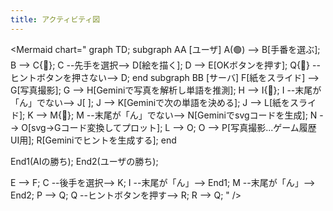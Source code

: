 ```yaml
---
title: アクティビティ図
---
```


<Mermaid
  chart="
graph TD;
subgraph AA [ユーザ]
  A(🟢) --> B[手番を選ぶ];
  B --> C{🔹};
  C --先手を選択--> D[絵を描く];
  D --> E[OKボタンを押す];
  Q{🔹} --ヒントボタンを押さない--> D;
end
subgraph BB [サーバ]
  F[紙をスライド] --> G[写真撮影];
  G --> H[Geminiで写真を解析し単語を推測];
  H --> I{🔹};
  I --末尾が「ん」でない--> J[ ];
  J --> K[Geminiで次の単語を決める];
  J --> L[紙をスライド];
  K --> M{🔹};
  M --末尾が「ん」でない--> N[Geminiでsvgコードを生成];
  N --> O[svg->Gコード変換してプロット];
  L --> O;
  O --> P[写真撮影...ゲーム履歴UI用];
  R[Geminiでヒントを生成する];
end

End1(AIの勝ち);
End2(ユーザの勝ち);

E --> F;
C --後手を選択--> K;
I --末尾が「ん」--> End1;
M --末尾が「ん」--> End2;
P --> Q;
Q --ヒントボタンを押す--> R;
R --> Q;
"
/>

<br /><br />
